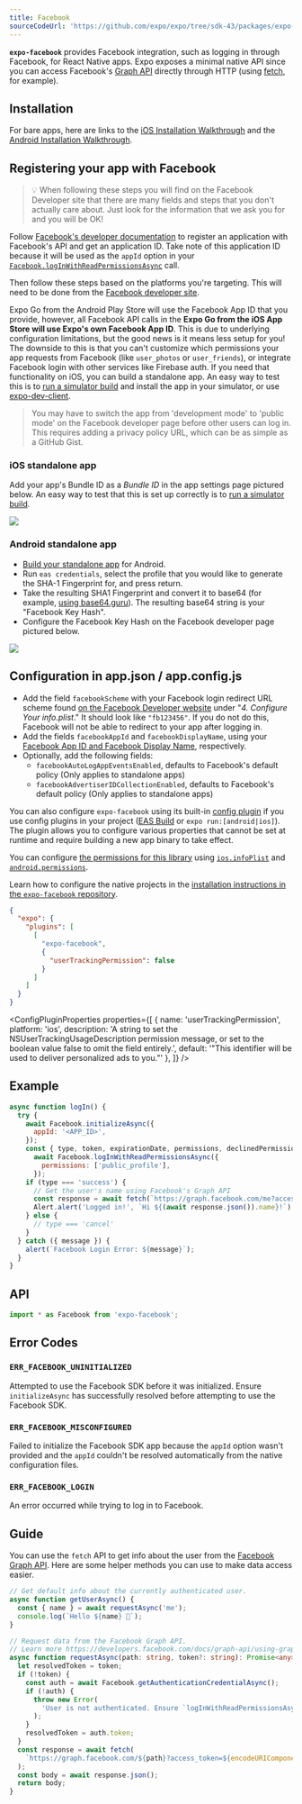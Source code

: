 ```yaml
---
title: Facebook
sourceCodeUrl: 'https://github.com/expo/expo/tree/sdk-43/packages/expo-facebook'
---
```



**`expo-facebook`** provides Facebook integration, such as logging in through Facebook, for React Native apps. Expo exposes a minimal native API since you can access Facebook's [Graph API](https://developers.facebook.com/docs/graph-api) directly through HTTP (using [fetch](https://reactnative.dev/docs/network.html#fetch), for example).

<PlatformsSection android emulator ios simulator />

## Installation

<InstallSection packageName="expo-facebook" />

For bare apps, here are links to the [iOS Installation Walkthrough](https://developers.facebook.com/docs/ios/getting-started/#step-3---configure-your-project) and the [Android Installation Walkthrough](https://developers.facebook.com/docs/android/getting-started#app_id).

## Registering your app with Facebook

> 💡 When following these steps you will find on the Facebook Developer site that there are many fields and steps that you don't actually care about. Just look for the information that we ask you for and you will be OK!

Follow [Facebook's developer documentation](https://developers.facebook.com/docs/apps/register) to register an application with Facebook's API and get an application ID. Take note of this application ID because it will be used as the `appId` option in your [`Facebook.logInWithReadPermissionsAsync`](#expofacebookloginwithreadpermissionsasync 'Facebook.logInWithReadPermissionsAsync') call.

Then follow these steps based on the platforms you're targeting. This will need to be done from the [Facebook developer site](https://developers.facebook.com/).

Expo Go from the Android Play Store will use the Facebook App ID that you provide, however, all Facebook API calls in the **Expo Go from the iOS App Store will use Expo's own Facebook App ID**. This is due to underlying configuration limitations, but the good news is it means less setup for you! The downside to this is that you can't customize which permissions your app requests from Facebook (like `user_photos` or `user_friends`), or integrate Facebook login with other services like Firebase auth. If you need that functionality on iOS, you can build a standalone app. An easy way to test this is to [run a simulator build](/build-reference/simulators.mdx) and install the app in your simulator, or use [expo-dev-client](/development/introduction.mdx).

> You may have to switch the app from 'development mode' to 'public mode' on the Facebook developer page before other users can log in. This requires adding a privacy policy URL, which can be as simple as a GitHub Gist.

### iOS standalone app

Add your app's Bundle ID as a _Bundle ID_ in the app settings page pictured below. An easy way to test that this is set up correctly is to [run a simulator build](/build-reference/simulators.mdx).

<Collapsible summary="Screenshot of the Facebook developer page">

![](/static/images/facebook-app-settings.png)

</Collapsible>

### Android standalone app

- [Build your standalone app](/classic/building-standalone-apps) for Android.
- Run `eas credentials`, select the profile that you would like to generate the SHA-1 Fingerprint for, and press return.
- Take the resulting SHA1 Fingerprint and convert it to base64 (for example, [using base64.guru](https://base64.guru/converter/encode/hex)). The resulting base64 string is your "Facebook Key Hash".
- Configure the Facebook Key Hash on the Facebook developer page pictured below.

<Collapsible summary="Screenshot of the Facebook developer page">

![](/static/images/facebook-app-settings.png)

</Collapsible>

## Configuration in app.json / app.config.js

- Add the field `facebookScheme` with your Facebook login redirect URL scheme found [on the Facebook Developer website](https://developers.facebook.com/docs/facebook-login/ios) under "_4. Configure Your info.plist_." It should look like `"fb123456"`. If you do not do this, Facebook will not be able to redirect to your app after logging in.
- Add the fields `facebookAppId` and `facebookDisplayName`, using your [Facebook App ID and Facebook Display Name](https://developers.facebook.com/docs/facebook-login/ios), respectively.
- Optionally, add the following fields:
  - `facebookAutoLogAppEventsEnabled`, defaults to Facebook's default policy (Only applies to standalone apps)
  - `facebookAdvertiserIDCollectionEnabled`, defaults to Facebook's default policy (Only applies to standalone apps)

You can also configure `expo-facebook` using its built-in [config plugin](/guides/config-plugins.mdx) if you use config plugins in your project ([EAS Build](/build/introduction.mdx) or `expo run:[android|ios]`). The plugin allows you to configure various properties that cannot be set at runtime and require building a new app binary to take effect.

<ConfigClassic>

You can configure [the permissions for this library](#permissions) using [`ios.infoPlist`](../config/app.md#infoplist) and [`android.permissions`](../config/app.md#permissions).

</ConfigClassic>

<ConfigReactNative>

Learn how to configure the native projects in the [installation instructions in the `expo-facebook` repository](https://github.com/expo/expo/tree/main/packages/expo-facebook#installation-in-bare-react-native-projects).

</ConfigReactNative>

<ConfigPluginExample>

```json
{
  "expo": {
    "plugins": [
      [
        "expo-facebook",
        {
          "userTrackingPermission": false
        }
      ]
    ]
  }
}
```

</ConfigPluginExample>

<ConfigPluginProperties properties={[
{ name: 'userTrackingPermission', platform: 'ios', description: 'A string to set the NSUserTrackingUsageDescription permission message, or set to the boolean value false to omit the field entirely.', default: '"This identifier will be used to deliver personalized ads to you."' },
]} />

## Example

```javascript
async function logIn() {
  try {
    await Facebook.initializeAsync({
      appId: '<APP_ID>',
    });
    const { type, token, expirationDate, permissions, declinedPermissions } =
      await Facebook.logInWithReadPermissionsAsync({
        permissions: ['public_profile'],
      });
    if (type === 'success') {
      // Get the user's name using Facebook's Graph API
      const response = await fetch(`https://graph.facebook.com/me?access_token=${token}`);
      Alert.alert('Logged in!', `Hi ${(await response.json()).name}!`);
    } else {
      // type === 'cancel'
    }
  } catch ({ message }) {
    alert(`Facebook Login Error: ${message}`);
  }
}
```

## API

```js
import * as Facebook from 'expo-facebook';
```

<APISection packageName="expo-facebook" />

## Error Codes

### `ERR_FACEBOOK_UNINITIALIZED`

Attempted to use the Facebook SDK before it was initialized. Ensure `initializeAsync` has successfully resolved before attempting to use the Facebook SDK.

### `ERR_FACEBOOK_MISCONFIGURED`

Failed to initialize the Facebook SDK app because the `appId` option wasn't provided and the `appId` couldn't be resolved automatically from the native configuration files.

### `ERR_FACEBOOK_LOGIN`

An error occurred while trying to log in to Facebook.

## Guide

You can use the `fetch` API to get info about the user from the [Facebook Graph API](https://developers.facebook.com/docs/graph-api/using-graph-api/). Here are some helper methods you can use to make data access easier.

```ts
// Get default info about the currently authenticated user.
async function getUserAsync() {
  const { name } = await requestAsync('me');
  console.log(`Hello ${name} 👋`);
}

// Request data from the Facebook Graph API.
// Learn more https://developers.facebook.com/docs/graph-api/using-graph-api/
async function requestAsync(path: string, token?: string): Promise<any> {
  let resolvedToken = token;
  if (!token) {
    const auth = await Facebook.getAuthenticationCredentialAsync();
    if (!auth) {
      throw new Error(
        'User is not authenticated. Ensure `logInWithReadPermissionsAsync` has successfully resolved before attempting to use the FBSDK Graph API.'
      );
    }
    resolvedToken = auth.token;
  }
  const response = await fetch(
    `https://graph.facebook.com/${path}?access_token=${encodeURIComponent(resolvedToken)}`
  );
  const body = await response.json();
  return body;
}
```

